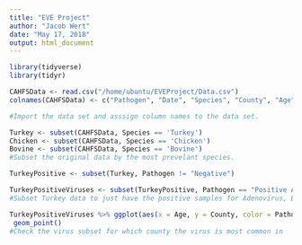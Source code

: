 ```yaml
---
title: "EVE Project"
author: "Jacob Wert"
date: "May 17, 2018"
output: html_document
---
```

```r
library(tidyverse)
library(tidyr)

CAHFSData <- read.csv("/home/ubuntu/EVEProject/Data.csv")
colnames(CAHFSData) <- c("Pathogen", "Date", "Species", "County", "Age", "Tissue")

#Import the data set and asssign column names to the data set.
```

```r
Turkey <- subset(CAHFSData, Species == 'Turkey')
Chicken <- subset(CAHFSData, Species == 'Chicken')
Bovine <- subset(CAHFSData, Species == 'Bovine')
#Subset the original data by the most prevelant species.
```

```r
TurkeyPositive <- subset(Turkey, Pathogen != "Negative")
```


```r
TurkeyPositiveViruses <- subset(TurkeyPositive, Pathogen == "Positive Adenovirus" | Pathogen == "Positive Birnavirus" | Pathogen == "Positive Reovirus" | Pathogen == "Positive Rotavirus")
#Subset Turkey data to just have the positive samples for Adenovirus, Birnavirus, Reovirus and Reovirus
```

```r
TurkeyPositiveViruses %>% ggplot(aes(x = Age, y = County, color = Pathogen)) + 
 geom_point()
#Check the virus subset for which county the virus is most common in
```

